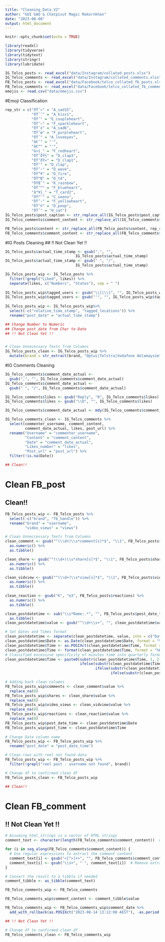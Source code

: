 ```yaml
---
title: "Cleaning_Data_V2"
author: "GUI GAO & Chatpisut Magic Makornkhan"
date: "2023-08-08"
output: html_document
---
```


```r
knitr::opts_chunk$set(echo = TRUE)
```


```r
library(readxl)
library(tidyverse)
library(tidytext)
library(stringr)
library(lubridate)
```


```r
IG_Telco_posts <- read_excel("data/Instagram/collated_posts.xlsx")
IG_Telco_comments <- read_excel("data/Instagram/collated_comments.xlsx")
FB_Telco_posts <- read_excel("data/Facebook/telco_collated_fb_posts.xlsx")
FB_Telco_comments <- read_excel("data/Facebook/telco_collated_fb_comments.xlsx")
emojis <- read.csv("data/emojis.csv")
```


#Emoji Classification
```r
rep_str = c("ðŸ˜«" = "A_sad15",
            "ðŸ˜˜" = "A_kiss1",
            "ðŸ’" = "E_coupleheart",
            "ðŸ’–" = "F_sparkleheart",
            "ðŸ˜¢" = "A_sad6",
            "ðŸ’œ" = "F_purpleheart",
            "ðŸ˜" = "A_loveeyes",
            "â€˜" = "'",
            "â€™" = "'",
            "â¤ï¸" = "F_redheart",
            "ðŸ‘ðŸ½" = "D_clap3",
            "ðŸ‘ðŸ»" = "D_clap1",
            "ðŸ‘" = "D_clap",
            "ðŸ‘‹" = "D_wave",
            "ðŸ”¥" = "D_fire",
            "ðŸ™Œ" = "D_td",
            "ðŸŒˆ" = "K_rainbow",
            "ðŸ’™" = "F_blueheart",
            "â™¥ï¸" = "T_card2",
            "ðŸ™ˆ" = "C_seeno",
            "ðŸ’›" = "F_yellowheart",
            "ðŸ’©" = "D_poop",
            "ðŸˆ" = "H_cat")
IG_Telco_posts$post_caption <- str_replace_all(IG_Telco_posts$post_caption, rep_str)
IG_Telco_comments$comment_content <- str_replace_all(IG_Telco_comments$comment_content, rep_str)

FB_Telco_posts$content <- str_replace_all(FB_Telco_posts$content, rep_str)
FB_Telco_comments$comment_content <- str_replace_all(FB_Telco_comments$comment_content, rep_str)
```



#IG Posts Cleaning
## !! Not Clean Yet !!
```r
IG_Telco_posts$actual_time_stamp <- gsub(",", "",
                                IG_Telco_posts$actual_time_stamp)
IG_Telco_posts$actual_time_stamp <- gsub(" ", "/",
                                IG_Telco_posts$actual_time_stamp)

IG_Telco_posts_wip <- IG_Telco_posts %>%
  filter(!grepl("Liked", likes)) %>%
  separate(likes, c("Numbers", "States"), sep = " ")
  
IG_Telco_posts_wip$tagged_users <- gsub("\\[|\\]", "", IG_Telco_posts_wip$tagged_users)
IG_Telco_posts_wip$tagged_users <- gsub("'", "", IG_Telco_posts_wip$tagged_users)
  
IG_Telco_posts_wip <- IG_Telco_posts_wip%>% 
  select(-c("relative_time_stamp", "tagged_locations")) %>% 
  rename("post_date" = "actual_time_stamp")

## Change Number to Numeric
## Change post_date from Char to Date
## !! Not Clean Yet !!


# Clean Unnecessary Texts from Columns 
IG_Telco_posts_clean <- IG_Telco_posts_wip %>%
  mutate(brand = str_extract(brand, "Optus|Telstra|Vodafone AU|amaysim"))
```


#IG Comments Cleaning
```r

IG_Telco_comments$comment_date_actual <- 
  gsub(",", "", IG_Telco_comments$comment_date_actual)
IG_Telco_comments$comment_date_actual <- 
  gsub(" ", "/", IG_Telco_comments$comment_date_actual)

IG_Telco_comments$likes <- gsub("Reply", "0", IG_Telco_comments$likes)
IG_Telco_comments$likes <- gsub("\\D", "", IG_Telco_comments$likes)

IG_Telco_comments$comment_date_actual <- mdy(IG_Telco_comments$comment_date_actual)

IG_Telco_comments_clean <- IG_Telco_comments %>%
  select(commenter_username, comment_content,
         comment_date_actual, likes, post_url) %>%
  rename("Username" = "commenter_username",
         "Content" = "comment_content",
         "Date" = "comment_date_actual",
         "Likes_number" = "likes",
         "Post_url" = "post_url") %>%
  filter(!is.na(Date))

## Clean!!
```


# Clean FB_post
## Clean!!
```r
FB_Telco_posts_wip <- FB_Telco_posts %>% 
  select(-c("brand", "fb_handle")) %>% 
  rename("brand" = "username",
         "video_views" = "views")

# Clean Unneccessary Texts from Columns 
clean_comment <- gsub("^(\\d+)\\s*comment[s]*$", "\\1", FB_Telco_posts$comments) %>% 
  as.numeric() %>% 
  as.tibble()

clean_share <- gsub("^(\\d+)\\s*share[s]*$", "\\1", FB_Telco_posts$shares) %>% 
  as.numeric() %>% 
  as.tibble()

clean_vidview <- gsub("^(\\d+)\\s*view[s]*$", "\\1", FB_Telco_posts$views) %>% 
  as.numeric() %>% 
  as.tibble()
  
clean_reaction <- gsub("K", "e3", FB_Telco_posts$reactions) %>% 
  as.numeric() %>% 
  as.tibble()

clean_postdatetime <- sub("\\s*Name:.*", "", FB_Telco_posts$post_date_time) %>% 
  as.tibble()
clean_postdatetime$value <- gsub("^\\d+\\s+", "", clean_postdatetime$value)

# Set Dates and Times format
clean_postdatetime <- separate(clean_postdatetime, value, into = c("Date", "Time"), sep = " ")
clean_postdatetime$Date <- as.Date(clean_postdatetime$Date, format = "%d/%m/%Y")
clean_postdatetime$Time <- as.POSIXct(clean_postdatetime$Time, format = "%H:%M")
clean_postdatetime$Time <- format(clean_postdatetime$Time, format = "%H:%M")
# Classified excessive specificity of minutes time into quarterly format
clean_postdatetime$Time <- paste0(substr(clean_postdatetime$Time, 1, 2), ":",
                                  ifelse(substr(clean_postdatetime$Time, 4, 5) < 15, "00",
                                         ifelse(substr(clean_postdatetime$Time, 4, 5) < 30, "15",
                                                ifelse(substr(clean_postdatetime$Time, 4, 5) < 45, "30", "45"))))

# Adding back clean columns
FB_Telco_posts_wip$comments <- clean_comment$value %>% 
  replace_na(0)
FB_Telco_posts_wip$shares <- clean_share$value %>% 
  replace_na(0)
FB_Telco_posts_wip$video_views <- clean_vidview$value %>% 
  replace_na(0)
FB_Telco_posts_wip$reactions <- clean_reaction$value %>% 
  replace_na(0)
FB_Telco_posts_wip$post_date_time <- clean_postdatetime$Date
FB_Telco_posts_wip$post_time <- clean_postdatetime$Time
  
# Change Date column name
FB_Telco_posts_wip <- FB_Telco_posts_wip %>% 
  rename("post_date" = "post_date_time")

# Clean rows with reel not found data
FB_Telco_posts_wip <- FB_Telco_posts_wip %>% 
  filter(!grepl("reel post - username not found", brand))

# Change df to confirmed clean df
FB_Telco_posts_clean <- FB_Telco_posts_wip

## Clean!!
```



# Clean FB_comment
## !! Not Clean Yet !!
```r
# Assuming html_strings is a vector of HTML strings
comment_text <- character(length(FB_Telco_comments$comment_content))  # Create an empty vector to store extracted text

for (i in seq_along(FB_Telco_comments$comment_content)) {
  # Use regular expressions to extract the comment content
  comment_text[i] <- gsub("<[^>]+>", "", FB_Telco_comments$comment_content[i])  # Remove HTML tags
  comment_text[i] <- gsub("\\s+", " ", comment_text[i])  # Remove extra spaces
}

# Convert the result to a tibble if needed
comment_tibble <- as_tibble(comment_text)

FB_Telco_comments_wip <- FB_Telco_comments

FB_Telco_comments_wip$comment_content <- comment_tibble$value

FB_Telco_comments_wip <- FB_Telco_comments_wip$comment_date %>% 
  add_with_rollback(as.POSIXct("2023-08-14 13:12:00 AEST"), -as.period(sub("\\s", "", comments$comment_date)))

## !! Not Clean Yet !!

# Change df to confirmed clean df
FB_Telco_comments_clean <- FB_Telco_comments_wip
```




